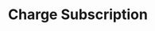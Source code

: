 ---
openapi: post /subscriptions/{subscription_id}/charge
title: Charge Subscription
description: Charge a customer for an on-demand subscription.
---